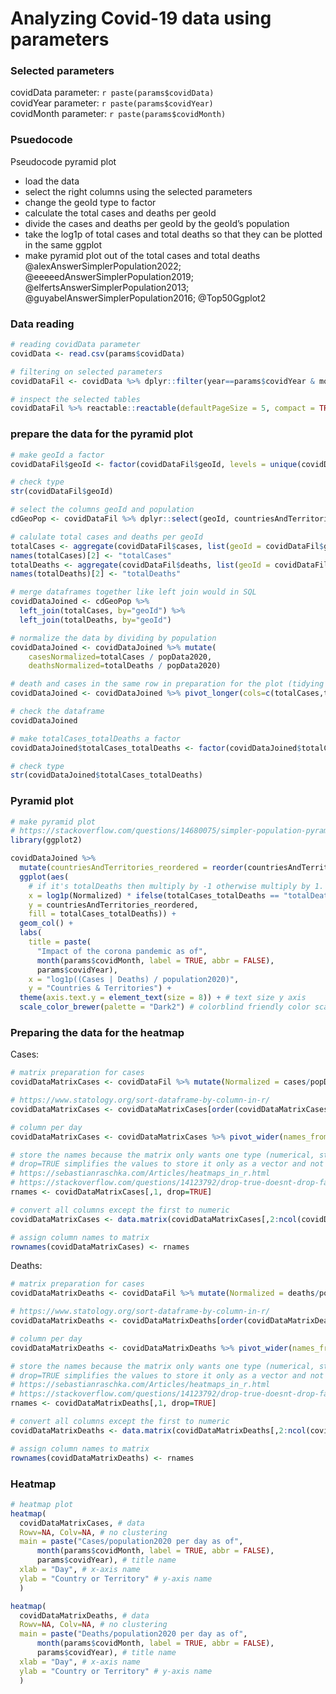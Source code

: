 # Analyzing Covid-19 data using parameters {#08}

### Selected parameters

covidData parameter: `r paste(params$covidData)`  
covidYear parameter: `r paste(params$covidYear)`  
covidMonth parameter: `r paste(params$covidMonth)`  

### Psuedocode

Pseudocode pyramid plot

- load the data
- select the right columns using the selected parameters
- change the geoId type to factor
- calculate the total cases and deaths per geoId  
- divide the cases and deaths per geoId by the geoId's population 
- take the log1p of total cases and total deaths so that they can be plotted in the same ggplot
- make pyramid plot out of the total cases and total deaths @alexAnswerSimplerPopulation2022; @eeeeedAnswerSimplerPopulation2019; @elfertsAnswerSimplerPopulation2013; @guyabelAnswerSimplerPopulation2016; @Top50Ggplot2

### Data reading

```r
# reading covidData parameter
covidData <- read.csv(params$covidData)

# filtering on selected parameters
covidDataFil <- covidData %>% dplyr::filter(year==params$covidYear & month==params$covidMonth) 

# inspect the selected tables
covidDataFil %>% reactable::reactable(defaultPageSize = 5, compact = TRUE, filterable = TRUE)
```

### prepare the data for the pyramid plot

```r
# make geoId a factor
covidDataFil$geoId <- factor(covidDataFil$geoId, levels = unique(covidDataFil$geoId))

# check type
str(covidDataFil$geoId)

# select the columns geoId and population
cdGeoPop <- covidDataFil %>% dplyr::select(geoId, countriesAndTerritories, popData2020) %>% unique()

# calulate total cases and deaths per geoId
totalCases <- aggregate(covidDataFil$cases, list(geoId = covidDataFil$geoId), sum)
names(totalCases)[2] <- "totalCases"
totalDeaths <- aggregate(covidDataFil$deaths, list(geoId = covidDataFil$geoId), sum)
names(totalDeaths)[2] <- "totalDeaths"

# merge dataframes together like left join would in SQL
covidDataJoined <- cdGeoPop %>% 
  left_join(totalCases, by="geoId") %>% 
  left_join(totalDeaths, by="geoId")

# normalize the data by dividing by population
covidDataJoined <- covidDataJoined %>% mutate(
    casesNormalized=totalCases / popData2020,
    deathsNormalized=totalDeaths / popData2020)

# death and cases in the same row in preparation for the plot (tidying data)
covidDataJoined <- covidDataJoined %>% pivot_longer(cols=c(totalCases,totalDeaths), names_to = "totalCases_totalDeaths", values_to = "Normalized")

# check the dataframe
covidDataJoined

# make totalCases_totalDeaths a factor
covidDataJoined$totalCases_totalDeaths <- factor(covidDataJoined$totalCases_totalDeaths, levels = unique(covidDataJoined$totalCases_totalDeaths))

# check type
str(covidDataJoined$totalCases_totalDeaths)
```

### Pyramid plot

```r
# make pyramid plot
# https://stackoverflow.com/questions/14680075/simpler-population-pyramid-in-ggplot2
library(ggplot2)

covidDataJoined %>%
  mutate(countriesAndTerritories_reordered = reorder(countriesAndTerritories, Normalized)) %>%
  ggplot(aes(
    # if it's totalDeaths then multiply by -1 otherwise multiply by 1. Log1p is used to avoid log(0)
    x = log1p(Normalized) * ifelse(totalCases_totalDeaths == "totalDeaths", -1, 1), 
    y = countriesAndTerritories_reordered,
    fill = totalCases_totalDeaths)) +
  geom_col() +
  labs(
    title = paste(
      "Impact of the corona pandemic as of", 
      month(params$covidMonth, label = TRUE, abbr = FALSE), 
      params$covidYear),
    x = "log1p((Cases | Deaths) / population2020)",
    y = "Countries & Territories") +
  theme(axis.text.y = element_text(size = 8)) + # text size y axis
  scale_color_brewer(palette = "Dark2") # colorblind friendly color scale
```

### Preparing the data for the heatmap

Cases:

```r
# matrix preparation for cases
covidDataMatrixCases <- covidDataFil %>% mutate(Normalized = cases/popData2020) %>%  dplyr::select(countriesAndTerritories, day, Normalized) 

# https://www.statology.org/sort-dataframe-by-column-in-r/
covidDataMatrixCases <- covidDataMatrixCases[order(covidDataMatrixCases$day), ]

# column per day
covidDataMatrixCases <- covidDataMatrixCases %>% pivot_wider(names_from = day, values_from = Normalized)

# store the names because the matrix only wants one type (numerical, string, etc..)
# drop=TRUE simplifies the values to store it only as a vector and not as a column of a dataframe
# https://sebastianraschka.com/Articles/heatmaps_in_r.html
# https://stackoverflow.com/questions/14123792/drop-true-doesnt-drop-factor-levels-in-data-frame-while-in-vector-it-does
rnames <- covidDataMatrixCases[,1, drop=TRUE]

# convert all columns except the first to numeric
covidDataMatrixCases <- data.matrix(covidDataMatrixCases[,2:ncol(covidDataMatrixCases)])

# assign column names to matrix
rownames(covidDataMatrixCases) <- rnames
```

Deaths:

```r
# matrix preparation for cases
covidDataMatrixDeaths <- covidDataFil %>% mutate(Normalized = deaths/popData2020) %>%  dplyr::select(countriesAndTerritories, day, Normalized) 

# https://www.statology.org/sort-dataframe-by-column-in-r/
covidDataMatrixDeaths <- covidDataMatrixDeaths[order(covidDataMatrixDeaths$day), ]

# column per day
covidDataMatrixDeaths <- covidDataMatrixDeaths %>% pivot_wider(names_from = day, values_from = Normalized)

# store the names because the matrix only wants one type (numerical, string, etc..)
# drop=TRUE simplifies the values to store it only as a vector and not as a column of a dataframe
# https://sebastianraschka.com/Articles/heatmaps_in_r.html
# https://stackoverflow.com/questions/14123792/drop-true-doesnt-drop-factor-levels-in-data-frame-while-in-vector-it-does
rnames <- covidDataMatrixDeaths[,1, drop=TRUE]

# convert all columns except the first to numeric
covidDataMatrixDeaths <- data.matrix(covidDataMatrixDeaths[,2:ncol(covidDataMatrixDeaths)])

# assign column names to matrix
rownames(covidDataMatrixDeaths) <- rnames
```

### Heatmap

```r
# heatmap plot
heatmap(
  covidDataMatrixCases, # data
  Rowv=NA, Colv=NA, # no clustering
  main = paste("Cases/population2020 per day as of", 
      month(params$covidMonth, label = TRUE, abbr = FALSE), 
      params$covidYear), # title name
  xlab = "Day", # x-axis name
  ylab = "Country or Territory" # y-axis name
  )

heatmap(
  covidDataMatrixDeaths, # data
  Rowv=NA, Colv=NA, # no clustering
  main = paste("Deaths/population2020 per day as of", 
      month(params$covidMonth, label = TRUE, abbr = FALSE), 
      params$covidYear), # title name
  xlab = "Day", # x-axis name
  ylab = "Country or Territory" # y-axis name
  )
```
